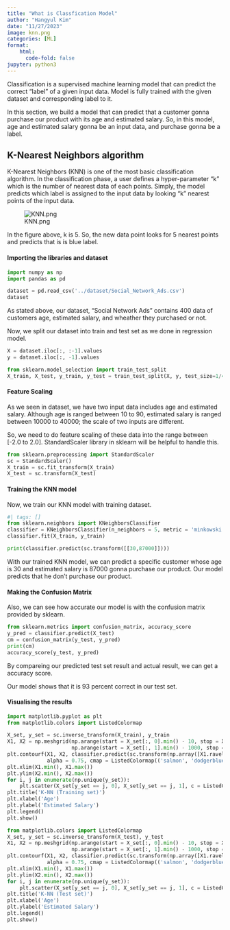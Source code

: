 ```yaml
---
title: "What is Classfication Model"
author: "Hangyul Kim"
date: "11/27/2023"
image: knn.png
categories: [ML]
format:
    html:
      code-fold: false
jupyter: python3
---
```



Classification is a supervised machine learning model that can predict the correct "label" of a given input data. Model is fully trained with the given dataset and corresponding label to it.

In this section, we build a model that can predict that a customer gonna purchase our product with its age and estimated salary. So, in this model, age and estimated salary gonna be an input data, and purchase gonna be a label.


## K-Nearest Neighbors algorithm

K-Nearest Neighbors (KNN) is one of the most basic classification algorithm. In the classification phase, a user defines a hyper-parameter "k" which is the number of nearest data of each points. Simply, the model predicts which label is assigned to the input data by looking "k" nearest points of the input data.

![KNN.png](knn.png)

In the figure above, k is 5. So, the new data point looks for 5 nearest points and predicts that is is blue label.

#### Importing the libraries and dataset

```python
import numpy as np
import pandas as pd
```

```python
dataset = pd.read_csv('../dataset/Social_Network_Ads.csv')
dataset
```

As stated above, our dataset, "Social Network Ads" contains 400 data of customers age, estimated salary, and wheather they purchased or not.

Now, we split our dataset into train and test set as we done in regression model.

```python
X = dataset.iloc[:, :-1].values
y = dataset.iloc[:, -1].values
```

```python
from sklearn.model_selection import train_test_split
X_train, X_test, y_train, y_test = train_test_split(X, y, test_size=1/4, random_state=0)
```

#### Feature Scaling

As we seen in dataset, we have two input data includes age and estimated salary. Although age is ranged between 10 to 90, estimated salary is ranged between 10000 to 40000; the scale of two inputs are different.

So, we need to do feature scaling of these data into the range between [-2.0 to 2.0]. StandardScaler library in sklearn will be helpful to handle this.

```python
from sklearn.preprocessing import StandardScaler
sc = StandardScaler()
X_train = sc.fit_transform(X_train)
X_test = sc.transform(X_test)
```

#### Training the KNN model

Now, we train our KNN model with training dataset.

```python
#| tags: []
from sklearn.neighbors import KNeighborsClassifier
classifier = KNeighborsClassifier(n_neighbors = 5, metric = 'minkowski', p = 2)
classifier.fit(X_train, y_train)
```

```python
print(classifier.predict(sc.transform([[30,87000]])))
```

With our trained KNN model, we can predict a specific customer whose age is 30 and estimated salary is 87000 gonna purchase our product. Our model predicts that he don't purchase our product.

#### Making the Confusion Matrix

Also, we can see how accurate our model is with the confusion matrix provided by sklearn.

```python
from sklearn.metrics import confusion_matrix, accuracy_score
y_pred = classifier.predict(X_test)
cm = confusion_matrix(y_test, y_pred)
print(cm)
accuracy_score(y_test, y_pred)
```

By compareing our predicted test set result and actual result, we can get a accuracy score.

Our model shows that it is 93 percent correct in our test set.

#### Visualising the results

```python
import matplotlib.pyplot as plt
from matplotlib.colors import ListedColormap

X_set, y_set = sc.inverse_transform(X_train), y_train
X1, X2 = np.meshgrid(np.arange(start = X_set[:, 0].min() - 10, stop = X_set[:, 0].max() + 10, step = 1),
                     np.arange(start = X_set[:, 1].min() - 1000, stop = X_set[:, 1].max() + 1000, step = 1))
plt.contourf(X1, X2, classifier.predict(sc.transform(np.array([X1.ravel(), X2.ravel()]).T)).reshape(X1.shape),
             alpha = 0.75, cmap = ListedColormap(('salmon', 'dodgerblue')))
plt.xlim(X1.min(), X1.max())
plt.ylim(X2.min(), X2.max())
for i, j in enumerate(np.unique(y_set)):
    plt.scatter(X_set[y_set == j, 0], X_set[y_set == j, 1], c = ListedColormap(('salmon', 'dodgerblue'))(i), label = j)
plt.title('K-NN (Training set)')
plt.xlabel('Age')
plt.ylabel('Estimated Salary')
plt.legend()
plt.show()
```

```python
from matplotlib.colors import ListedColormap
X_set, y_set = sc.inverse_transform(X_test), y_test
X1, X2 = np.meshgrid(np.arange(start = X_set[:, 0].min() - 10, stop = X_set[:, 0].max() + 10, step = 1),
                     np.arange(start = X_set[:, 1].min() - 1000, stop = X_set[:, 1].max() + 1000, step = 1))
plt.contourf(X1, X2, classifier.predict(sc.transform(np.array([X1.ravel(), X2.ravel()]).T)).reshape(X1.shape),
             alpha = 0.75, cmap = ListedColormap(('salmon', 'dodgerblue')))
plt.xlim(X1.min(), X1.max())
plt.ylim(X2.min(), X2.max())
for i, j in enumerate(np.unique(y_set)):
    plt.scatter(X_set[y_set == j, 0], X_set[y_set == j, 1], c = ListedColormap(('salmon', 'dodgerblue'))(i), label = j)
plt.title('K-NN (Test set)')
plt.xlabel('Age')
plt.ylabel('Estimated Salary')
plt.legend()
plt.show()
```

